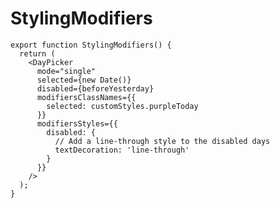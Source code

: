 
# StylingModifiers



<StylingModifiers />

```tsx
export function StylingModifiers() {
  return (
    <DayPicker
      mode="single"
      selected={new Date()}
      disabled={beforeYesterday}
      modifiersClassNames={{
        selected: customStyles.purpleToday
      }}
      modifiersStyles={{
        disabled: {
          // Add a line-through style to the disabled days
          textDecoration: 'line-through'
        }
      }}
    />
  );
}
```
